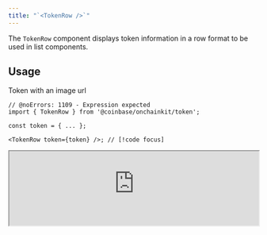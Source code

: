 ```yaml
---
title: "`<TokenRow />`"
---
```


The `TokenRow` component displays token information in a row format to be used in list components.

## Usage

Token with an image url

```tsx
// @noErrors: 1109 - Expression expected
import { TokenRow } from '@coinbase/onchainkit/token';

const token = { ... };

<TokenRow token={token} />; // [!code focus]
```

<iframe
  src="https://684b5e62b1ff46bc5bf83966-aijszlfakk.chromatic.com/iframe.html?args=&id=onchainkit-token-row--default&viewMode=story&dark=true&hero=true"
  width="100%"
  height="auto"
/>
{/* <App>
  <TokenRow
    token={{
      address: '0x1234',
      chainId: 1,
      decimals: 18,
      image:
        'https://dynamic-assets.coinbase.com/dbb4b4983bde81309ddab83eb598358eb44375b930b94687ebe38bc22e52c3b2125258ffb8477a5ef22e33d6bd72e32a506c391caa13af64c00e46613c3e5806/asset_icons/4113b082d21cc5fab17fc8f2d19fb996165bcce635e6900f7fc2d57c4ef33ae9.png',
      name: 'Ethereum',
      symbol: 'ETH',
    }}
  />
</App> */}

Token without an image url

```tsx
// @noErrors: 1109 - Expression expected
import { TokenRow } from '@coinbase/onchainkit/token';

const token = { ... };

<TokenRow token={token} />; // [!code focus]
```

<iframe
  src="https://684b5e62b1ff46bc5bf83966-aijszlfakk.chromatic.com/iframe.html?args=&id=onchainkit-token-row--null&viewMode=story&dark=true&hero=true"
  width="100%"
  height="auto"
/>
{/* <App>
  <TokenRow
    token={{
      address: '0x1234',
      chainId: 1,
      decimals: 18,
      image: null,
      name: 'Ethereum',
      symbol: 'ETH',
    }}
    amount="1000.00234"
  />
</App> */}

Token with an amount

```tsx
// @noErrors: 1109 - Expression expected
import { TokenRow } from '@coinbase/onchainkit/token';

const token = { ... };

<TokenRow token={token} amount="1000" />; // [!code focus]
<TokenRow token={token} amount="0.00234567" />; // [!code focus]
```

<iframe
  src="https://684b5e62b1ff46bc5bf83966-aijszlfakk.chromatic.com/iframe.html?args=&id=onchainkit-token-row--amount&viewMode=story&dark=true&hero=true"
  width="100%"
  height="auto"
/>
{/* <App>
  <TokenRow
    token={{
      address: '0x1234',
      chainId: 1,
      decimals: 18,
      image:
        'https://dynamic-assets.coinbase.com/dbb4b4983bde81309ddab83eb598358eb44375b930b94687ebe38bc22e52c3b2125258ffb8477a5ef22e33d6bd72e32a506c391caa13af64c00e46613c3e5806/asset_icons/4113b082d21cc5fab17fc8f2d19fb996165bcce635e6900f7fc2d57c4ef33ae9.png',
      name: 'Ethereum',
      symbol: 'ETH',
    }}
    amount="1000"
  />
  <TokenRow
    token={{
      address: '0x1234',
      chainId: 1,
      decimals: 18,
      image:
        'https://dynamic-assets.coinbase.com/dbb4b4983bde81309ddab83eb598358eb44375b930b94687ebe38bc22e52c3b2125258ffb8477a5ef22e33d6bd72e32a506c391caa13af64c00e46613c3e5806/asset_icons/4113b082d21cc5fab17fc8f2d19fb996165bcce635e6900f7fc2d57c4ef33ae9.png',
      name: 'Ethereum',
      symbol: 'ETH',
    }}
    amount="0.00234567"
  />
</App> */}

Variations with `hideImage` and `hideSymbol`

```tsx
// @noErrors: 1109 - Expression expected
import { TokenRow } from '@coinbase/onchainkit/token';

const token = { ... };

<TokenRow token={token} hideSymbol />; // [!code focus]
<TokenRow token={token} hideImage />; // [!code focus]
<TokenRow token={token} hideSymbol hideImage />; // [!code focus]
```

<iframe
  src="https://684b5e62b1ff46bc5bf83966-aijszlfakk.chromatic.com/iframe.html?args=&id=onchainkit-token-row--hide-symbol&viewMode=story&dark=true&hero=true"
  width="100%"
  height="auto"
/>
{/* <App>
  <TokenRow
    token={{
      address: '0x1234',
      chainId: 1,
      decimals: 18,
      image:
        'https://dynamic-assets.coinbase.com/dbb4b4983bde81309ddab83eb598358eb44375b930b94687ebe38bc22e52c3b2125258ffb8477a5ef22e33d6bd72e32a506c391caa13af64c00e46613c3e5806/asset_icons/4113b082d21cc5fab17fc8f2d19fb996165bcce635e6900f7fc2d57c4ef33ae9.png',
      name: 'Ethereum',
      symbol: 'ETH',
    }}
    hideSymbol
  /> */}

<iframe
  src="https://684b5e62b1ff46bc5bf83966-aijszlfakk.chromatic.com/iframe.html?args=&id=onchainkit-token-row--hide-image&viewMode=story&dark=true&hero=true"
  width="100%"
  height="auto"
/>

{/* <TokenRow
  token={{
    address: '0x1234',
    chainId: 1,
    decimals: 18,
    image:
      'https://dynamic-assets.coinbase.com/dbb4b4983bde81309ddab83eb598358eb44375b930b94687ebe38bc22e52c3b2125258ffb8477a5ef22e33d6bd72e32a506c391caa13af64c00e46613c3e5806/asset_icons/4113b082d21cc5fab17fc8f2d19fb996165bcce635e6900f7fc2d57c4ef33ae9.png',
    name: 'Ethereum',
    symbol: 'ETH',
  }}
  hideImage
/> */}

<iframe
  src="https://684b5e62b1ff46bc5bf83966-aijszlfakk.chromatic.com/iframe.html?args=&id=onchainkit-token-row--hide-both&viewMode=story&dark=true&hero=true"
  width="100%"
  height="auto"
/>
  {/* <TokenRow
    token={{
      address: '0x1234',
      chainId: 1,
      decimals: 18,
      image:
        'https://dynamic-assets.coinbase.com/dbb4b4983bde81309ddab83eb598358eb44375b930b94687ebe38bc22e52c3b2125258ffb8477a5ef22e33d6bd72e32a506c391caa13af64c00e46613c3e5806/asset_icons/4113b082d21cc5fab17fc8f2d19fb996165bcce635e6900f7fc2d57c4ef33ae9.png',
      name: 'Ethereum',
      symbol: 'ETH',
    }}
    hideSymbol
    hideImage
  />
</App> */}

## Props

[`TokenRowReact`](/onchainkit/token/types#tokenrowreact)


<PolicyBanner />